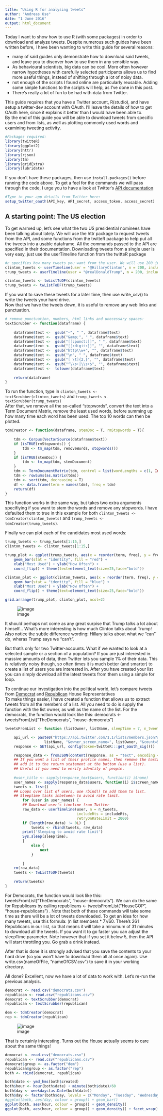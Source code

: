 ```yaml
---
title: "Using R for analysing tweets"
author: "Andreas Ose"
date: "1 June 2016"
output: html_document
---
```


Today I want to show how to use R (with some packages) in order to download and analyze tweets. Despite numerous such guides have been written before, I have been wanting to write this guide for several reasons:

- many of said guides only demonstrate how to download said tweets, and leave you to discover how to use them in any sensible way.
- As behavioural scientists, big data can be cool. More often however narrow hypotheses with carefully selected participants allows us to find more useful things, instead of shifting through a lot of noisy data.
- not enough of the scripts I found online are particularly reusable. Adding some simple functions to the scripts will help, as I've done in this post.
- There's really a lot of fun to be had with data from Twitter.
  
This guide requires that you have a Twitter account, R(studio), and have setup a twitter-dev account with OAuth. I'll leave the details of how to get OAuth here, since it explains it better than I would have been able to.  
By the end of this guide you will be able to download tweets from specific users and from lists, as well as plotting commonly used words and examining tweeting activity.
 


```r
#Packages required:
library(twitteR)
library(ggplot2)
library(httr)
library(rjson)
library(tm)
library(gridExtra)
library(lubridate)

```
If you don't have these packages, then use  `install.packages()` before running the code above. To get a feel for the commands we will pass through the code, I urge you to have a look at Twitter's [API documentation](https://dev.twitter.com/rest/public)
```r
#Type in your app details from Twitter here:
setup_twitter_oauth(API_key, API_secret, access_token, access_secret)
```

## A starting point: The US election

To get warmed up, let's see what the two US presidential nominees have been talking about lately.
We will use the  httr package to request tweets from the API, and some functions from the twitteR package to help put all the tweets into a usable dataframe. All the commands passed to the API are specified in their documentation. Downloading tweets from a single user is very easy, just use the  userTimeline function from the  twitteR package
```r
#n specifies how many tweets you want from the user. We will use 200 in this example, but the maximum is 3200. Unfortunately you can't use the API to request tweets older than a week or two at most. This is a restriction of the Twitter Search API, and it often means you won't actually get the number of tweets you specified.
clinton_tweets <- userTimeline(user = "@HillaryClinton", n = 200, includeRts = FALSE, retryOnRateLimit = 2000)
trump_tweets <- userTimeline(user = "@realDonaldTrump", n = 200, includeRts = FALSE, retryOnRateLimit = 2000)

clinton_tweets <- twListToDF(clinton_tweets)
trump_tweets <- twListToDF(trump_tweets)

```

If you want to save these tweets for a later time, then use  write_csv() to write the tweets your hard drive.  
Now that we have the tweets down, it is useful to remove any web links and punctuation.



```r
# remove punctuation, numbers, html links and unecessary spaces:
textScrubber <- function(dataframe) {
    
    dataframe$text <-  gsub("—", " ", dataframe$text)
    dataframe$text <-  gsub("&amp;", " ", dataframe$text)
    dataframe$text <-  gsub("[[:punct:]]", " ", dataframe$text)
    dataframe$text <-  gsub("[[:digit:]]", "", dataframe$text)
    dataframe$text <-  gsub("http\\w+", "", dataframe$text)
    dataframe$text <-  gsub("\n", " ", dataframe$text)
    dataframe$text <-  gsub("[ \t]{2,}", "", dataframe$text)
    dataframe$text <-  gsub("^\\s+|\\s+$", "", dataframe$text)
    dataframe$text <-  tolower(dataframe$text)
    
    return(dataframe)
}

```
To run the function, type in `clinton_tweets <- textScrubber(clinton_tweets)` and `trump_tweets <- textScrubber(trump_tweets)`  
After that, we remove all the so-called "stopwords", convert the text into a Term Document Matrix, remove the least used words, before summing up how many time each word has been used. The top 10 words can then be plotted.

```r
tdmCreator <- function(dataframe, stemDoc = T, rmStopwords = T){
    
    tdm <- Corpus(VectorSource(dataframe$text))
    if (isTRUE(rmStopwords)) {
        tdm <- tm_map(tdm, removeWords, stopwords())
    }
    if (isTRUE(stemDoc)) {
        tdm <- tm_map(tdm, stemDocument)
    }
    tdm <- TermDocumentMatrix(tdm, control = list(wordLengths = c(1, Inf)))
    tdm <- rowSums(as.matrix(tdm))
    tdm <- sort(tdm, decreasing = T)
    df <- data.frame(term = names(tdm), freq = tdm)
    return(df)
}
```

This function works in the same way, but takes two extra arguments specifiying if you want to stem the words and remove any stopwords. I have defaulted them to true in this example for both `clinton_tweets <- tdmCreator(clinton_tweets)` and `trump_tweets <- tdmCreator(trump_tweets)`.  

Finally we can plot each of the candidates most used words:
```r
trump_tweets <- trump_tweets[1:15,]
clinton_tweets <- clinton_tweets[1:15,]

trump_plot <- ggplot(trump_tweets, aes(x = reorder(term, freq), y = freq)) +
    geom_bar(stat = "identity", fill = "red") +
    xlab("Most Used") + ylab("How Often") +
    coord_flip() + theme(text=element_text(size=25,face="bold"))

clinton_plot <- ggplot(clinton_tweets, aes(x = reorder(term, freq), y = freq)) +
    geom_bar(stat = "identity", fill = "blue") +
    xlab("Most Used") + ylab("How Often") +
    coord_flip() + theme(text=element_text(size=25,face="bold"))

grid.arrange(trump_plot, clinton_plot, ncol=2)

```
  
![image](https://raw.githubusercontent.com/andreasose/twitter-scripts/master/index2.png "Trump Vs Clinton")  

It should perhaps not come as any great surpise that Trump talks a lot about himself...
What's more interesting is how much Clinton talks about Trump! Also notice the subtle difference wording: Hillary talks about what we "can" do, wheras Trump says we "can't".
  
But that's only for two Twitter-accounts. What if we wanted to look at a selected sample or a section of a population? If you are just interested in massive amounts of data, then Twitter lets you sample 1% of their data. This is relatively noisy though, so often times it is much better (and smarter) to create a list of users you are interested in. After you have created your list you can simply download all the latest tweets from them using a simple for loop.  

To continue our investigation into the political world, let's compare tweets from [Democrat](https://twitter.com/TheDemocrats/lists/house-democrats) and [Republican](https://twitter.com/HouseGOP/lists/house-republicans) House Representatives  
To make things easier, I have created a function that allows us to extract tweets from all the members of a list. All you need to do is supply the function with the list owner, as well as the name of the list. For the democrats, the function would look like this: democrats <- tweetsFromList("TheDemocrats", "house-democrats")

```r

tweetsFromList <- function (listOwner, listName, sleepTime = 7, n_tweets = 200, includeRts = F) {

    api_url <- paste0("https://api.twitter.com/1.1/lists/members.json?slug=",
                  listName, "&owner_screen_name=", listOwner, "&count=5000")
    response <- GET(api_url, config(token=twitteR:::get_oauth_sig()))

    response_data <- fromJSON(content(response, as = "text", encoding = "UTF-8"))
    ## If you want a list of their profile names, then remove the hastag underneath and
    ## add it to the return statement at the bottom (use a list).
    ## Useful if you need to verify identity of people.
    
    #user_title <- sapply(response_text$users, function(i) i$name)
    user_names <- sapply(response_data$users, function(i) i$screen_name)
    tweets <- list()
    ## Loops over list of users, use rbind() to add them to list.
    ## Sleeptime ticks inbetween to avoid rate limit.
        for (user in user_names) {
        ## Download user's timeline from Twitter  
        raw_data <- userTimeline(user, n = n_tweets,
                                 includeRts = includeRts,
                                 retryOnRateLimit = 2000)
        if (length(raw_data) != 0L) {
            tweets <- rbind(tweets, raw_data)
        print('Sleeping to avoid rate limit')
        Sys.sleep(sleepTime);
        }
            else {
                next
            }
         
        }
    rm(raw_data)
    tweets <- twListToDF(tweets)
    
    return(tweets)
}

```

For Democrats, the function would look like this: tweetsFromList("TheDemocrats", "house-democrats"). We can do the same for Republicans by calling republicans <- tweetsFromList("HouseGOP", "house-republicans") . Note that both of these commands will take some time as there will be a lot of tweets downloaded. To get an idea for how many tweets, use this formula: (n list members * 7)/60. There's 261 Republicans in our list, so that means it will take a minumum of 31 minutes to download all the tweets. If you want it to go faster you can adjust the sleepTime parameter. Note however that if you set it below 5, then the API will start throttling you. Go grab a drink instead.  

After that is done it is strongly advised that you save the contents to your hard drive (so you won't have to download them all at once again). Use write.csv(nameOfFile, "nameOfCSV.csv") to save it in your working directory.

All done? Excellent, now we have a lot of data to work with. Let's re-run the previous analysis.
```r
democrat <- read.csv("democrats.csv")
republican <- read.csv("republicans.csv")
democrat <- textScrubber(democrat)
republican <- textScrubber(republican)

dem <- tdmCreator(democrat)
rep <- tdmCreator(republican)

```

![image](https://raw.githubusercontent.com/andreasose/twitter-scripts/master/RepVsDem.png)
  
  
That is certainly interesting. Turns out the House actually seems to care about the same things!

```r
democrat <- read.csv("democrats.csv")
republican <- read.csv("republicans.csv")
democrat$group <- as.factor("dem")
republican$group <- as.factor("rep")
both <- rbind(democrat, republican)

both$date <- ymd_hms(both$created)
both$hour <- hour(both$date) + minute(both$date)/60
both$day <- weekdays(as.Date(both$date))
both$day <- factor(both$day, levels = c("Monday", "Tuesday", "Wednesday", "Thursday", "Friday", "Saturday", "Sunday"))
#ggplot(both, aes(day, colour = group)) + geom_bar()
ggplot(both, aes(hour, colour = group)) + geom_density()
ggplot(both, aes(hour, colour = group)) + geom_density() + facet_wrap(~day, nrow = 3)

```